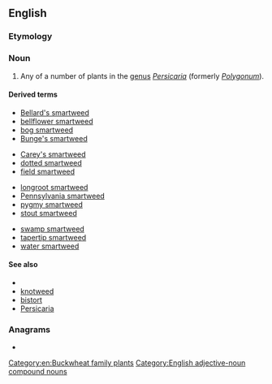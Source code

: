 ==English==

===Etymology===
{{compound|en|smart|weed}} <!--why? because the prickles can cause a smarting pain?-->

===Noun===
{{en-noun|-|s}}

# Any of a number of plants in the [[genus]] ''[[Persicaria]]'' (formerly ''[[Polygonum]]'').

====Derived terms====
{{rel-top4|terms derived from smartweed}}
* [[Bellard's smartweed]]
* [[bellflower smartweed]]
* [[bog smartweed]]
* [[Bunge's smartweed]]
{{rel-mid4}}
* [[Carey's smartweed]]
* [[dotted smartweed]]
* [[field smartweed]]
{{rel-mid4}}
* [[longroot smartweed]]
* [[Pennsylvania smartweed]]
* [[pygmy smartweed]]
* [[stout smartweed]]
{{rel-mid4}}
* [[swamp smartweed]]
* [[tapertip smartweed]]
* [[water smartweed]]
{{rel-bottom}}

====See also====
* {{pedia|Polygonum}}
* [[knotweed]]
* [[bistort]]
* [[Persicaria]]

===Anagrams===
* {{anagrams|en|a=adeemrstw|wet dreams|wetdreams}}

[[Category:en:Buckwheat family plants]]
[[Category:English adjective-noun compound nouns]]